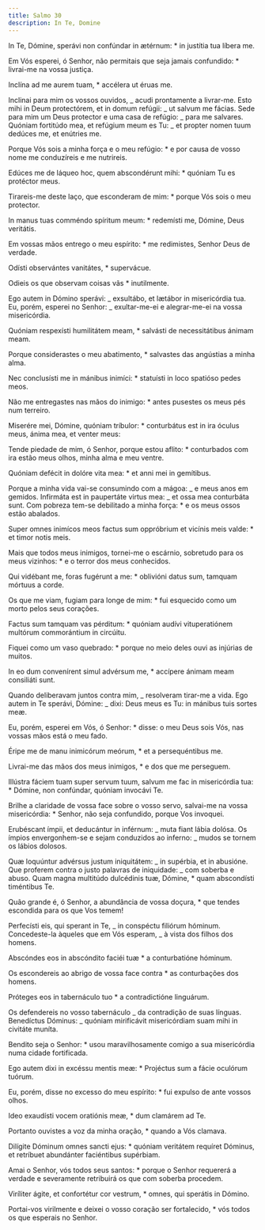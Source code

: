 ```yaml
---
title: Salmo 30
description: In Te, Domine
---
```


<div class="side-by-side not-content">

In Te, Dómine, sperávi non confúndar in ætérnum: \* in justítia tua líbera me.

Em Vós esperei, ó Senhor, não permitais que seja jamais confundido: \* livrai-me na vossa justiça.

Inclína ad me aurem tuam, \* accélera ut éruas me.

Inclinai para mim os vossos ouvidos, _ acudi prontamente a livrar-me. Esto mihi in Deum protectórem, et in domum refúgii: _ ut salvum me fácias. Sede para mim um Deus protector e uma casa de refúgio: _ para me salvares. Quóniam fortitúdo mea, et refúgium meum es Tu: _ et propter nomen tuum dedúces me, et enútries me.

Porque Vós sois a minha força e o meu refúgio: \* e por causa de vosso nome me conduzíreis e me nutrireis.

Edúces me de láqueo hoc, quem abscondérunt mihi: \* quóniam Tu es protéctor meus.

Tirareis-me deste laço, que esconderam de mim: \* porque Vós sois o meu protector.

In manus tuas comméndo spíritum meum: \* redemísti me, Dómine, Deus veritátis.

Em vossas mãos entrego o meu espírito: \* me redimistes, Senhor Deus de verdade.

Odísti observántes vanitátes, \* supervácue.

Odieis os que observam coisas vãs \* inutilmente.

Ego autem in Dómino sperávi: _ exsultábo, et lætábor in misericórdia tua. Eu, porém, esperei no Senhor: _ exultar-me-ei e alegrar-me-ei na vossa misericórdia.

Quóniam respexísti humilitátem meam, \* salvásti de necessitátibus ánimam meam.

Porque considerastes o meu abatimento, \* salvastes das angústias a minha alma.

Nec conclusísti me in mánibus inimíci: \* statuísti in loco spatióso pedes meos.

Não me entregastes nas mãos do inimigo: \* antes pusestes os meus pés num terreiro.

Miserére mei, Dómine, quóniam tríbulor: \* conturbátus est in ira óculus meus, ánima mea, et venter meus:

Tende piedade de mim, ó Senhor, porque estou aflito: \* conturbados com ira estão meus olhos, minha alma e meu ventre.

Quóniam defécit in dolóre vita mea: \* et anni mei in gemítibus.

Porque a minha vida vai-se consumindo com a mágoa: _ e meus anos em gemidos. Infirmáta est in paupertáte virtus mea: _ et ossa mea conturbáta sunt. Com pobreza tem-se debilitado a minha força: \* e os meus ossos estão abalados.

Super omnes inimícos meos factus sum oppróbrium et vicínis meis valde: \* et timor notis meis.

Mais que todos meus inimigos, tornei-me o escárnio, sobretudo para os meus vizinhos: \* e o terror dos meus conhecidos.

Qui vidébant me, foras fugérunt a me: \* oblivióni datus sum, tamquam mórtuus a corde.

Os que me viam, fugiam para longe de mim: \* fui esquecido como um morto pelos seus corações.

Factus sum tamquam vas pérditum: \* quóniam audívi vituperatiónem multórum commorántium in circúitu.

Fiquei como um vaso quebrado: \* porque no meio deles ouvi as injúrias de muitos.

In eo dum convenírent simul advérsum me, \* accípere ánimam meam consiliáti sunt.

Quando deliberavam juntos contra mim, _ resolveram tirar-me a vida. Ego autem in Te sperávi, Dómine: _ dixi: Deus meus es Tu: in mánibus tuis sortes meæ.

Eu, porém, esperei em Vós, ó Senhor: \* disse: o meu Deus sois Vós, nas vossas mãos está o meu fado.

Éripe me de manu inimicórum meórum, \* et a persequéntibus me.

Livrai-me das mãos dos meus inimigos, \* e dos que me perseguem.

Illústra fáciem tuam super servum tuum, salvum me fac in misericórdia tua: \* Dómine, non confúndar, quóniam invocávi Te.

Brilhe a claridade de vossa face sobre o vosso servo, salvai-me na vossa misericórdia: \* Senhor, não seja confundido, porque Vos invoquei.

Erubéscant ímpii, et deducántur in inférnum: _ muta fiant lábia dolósa. Os ímpios envergonhem-se e sejam conduzidos ao inferno: _ mudos se tornem os lábios dolosos.

Quæ loquúntur advérsus justum iniquitátem: _ in supérbia, et in abusióne. Que proferem contra o justo palavras de iniquidade: _ com soberba e abuso. Quam magna multitúdo dulcédinis tuæ, Dómine, \* quam abscondísti timéntibus Te.

Quão grande é, ó Senhor, a abundância de vossa doçura, \* que tendes escondida para os que Vos temem!

Perfecísti eis, qui sperant in Te, _ in conspéctu filiórum hóminum. Concedeste-la àqueles que em Vós esperam, _ à vista dos filhos dos homens.

Abscóndes eos in abscóndito faciéi tuæ \* a conturbatióne hóminum.

Os escondereis ao abrigo de vossa face contra \* as conturbações dos homens.

Próteges eos in tabernáculo tuo \* a contradictióne linguárum.

Os defendereis no vosso tabernáculo _ da contradição de suas línguas. Benedíctus Dóminus: _ quóniam mirificávit misericórdiam suam mihi in civitáte muníta.

Bendito seja o Senhor: \* usou maravilhosamente comigo a sua misericórdia numa cidade fortificada.

Ego autem dixi in excéssu mentis meæ: \* Projéctus sum a fácie oculórum tuórum.

Eu, porém, disse no excesso do meu espírito: \* fui expulso de ante vossos olhos.

Ideo exaudísti vocem oratiónis meæ, \* dum clamárem ad Te.

Portanto ouvistes a voz da minha oração, \* quando a Vós clamava.

Dilígite Dóminum omnes sancti ejus: \* quóniam veritátem requíret Dóminus, et retríbuet abundánter faciéntibus supérbiam.

Amai o Senhor, vós todos seus santos: \* porque o Senhor requererá a verdade e severamente retribuirá os que com soberba procedem.

Viríliter ágite, et confortétur cor vestrum, \* omnes, qui sperátis in Dómino.

Portai-vos virilmente e deixei o vosso coração ser fortalecido, \* vós todos os que esperais no Senhor.

</div>
